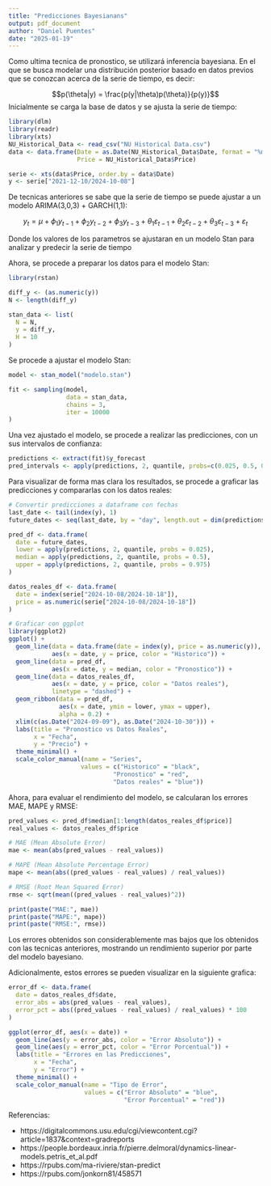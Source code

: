 ```yaml
---
title: "Predicciones Bayesianans"
output: pdf_document
author: "Daniel Puentes"
date: "2025-01-19"
---
```


Como ultima tecnica de pronostico, se utilizará inferencia bayesiana. En el que se busca modelar una distribución posterior basado en datos previos que se conozcan acerca de la serie de tiempo, es decir:

$$p(\theta|y) = \frac{p(y|\theta)p(\theta)}{p(y)}$$
Inicialmente se carga la base de datos y se ajusta la serie de tiempo:

```r
library(dlm)
library(readr)
library(xts)
NU_Historical_Data <- read_csv("NU Historical Data.csv")
data <- data.frame(Date = as.Date(NU_Historical_Data$Date, format = "%m/%d/%Y"), 
                   Price = NU_Historical_Data$Price)

serie <- xts(data$Price, order.by = data$Date)
y <- serie["2021-12-10/2024-10-08"]
```

De tecnicas anteriores se sabe que la serie de tiempo se puede ajustar a un modelo ARIMA(3,0,3) + GARCH(1,1):

$$y_t = \mu + \phi_1 y_{t-1} + \phi_2 y_{t-2} + \phi_3 y_{t-3} 
+ \theta_1 \varepsilon_{t-1} + \theta_2 \varepsilon_{t-2} + \theta_3 \varepsilon_{t-3} + \varepsilon_t$$

Donde los valores de los parametros se ajustaran en un modelo Stan para analizar y predecir la serie de tiempo

Ahora, se procede a preparar los datos para el modelo Stan:

```r
library(rstan)

diff_y <- (as.numeric(y))
N <- length(diff_y)

stan_data <- list(
  N = N,
  y = diff_y,
  H = 10
)
```

Se procede a ajustar el modelo Stan:

```r
model <- stan_model("modelo.stan")

fit <- sampling(model,
                data = stan_data,
                chains = 3,
                iter = 10000
)
```

Una vez ajustado el modelo, se procede a realizar las predicciones, con un sus intervalos de confianza:

```r
predictions <- extract(fit)$y_forecast
pred_intervals <- apply(predictions, 2, quantile, probs=c(0.025, 0.5, 0.975))
```

Para visualizar de forma mas clara los resultados, se procede a graficar las predicciones y compararlas con los datos reales:

```r
# Convertir predicciones a dataframe con fechas
last_date <- tail(index(y), 1)
future_dates <- seq(last_date, by = "day", length.out = dim(predictions)[2])

pred_df <- data.frame(
  date = future_dates,
  lower = apply(predictions, 2, quantile, probs = 0.025),
  median = apply(predictions, 2, quantile, probs = 0.5),
  upper = apply(predictions, 2, quantile, probs = 0.975)
)

datos_reales_df <- data.frame(
  date = index(serie["2024-10-08/2024-10-18"]),
  price = as.numeric(serie["2024-10-08/2024-10-18"])
)

# Graficar con ggplot
library(ggplot2)
ggplot() + 
  geom_line(data = data.frame(date = index(y), price = as.numeric(y)), 
            aes(x = date, y = price, color = "Historico")) +
  geom_line(data = pred_df, 
            aes(x = date, y = median, color = "Pronostico")) +
  geom_line(data = datos_reales_df,
            aes(x = date, y = price, color = "Datos reales"),
            linetype = "dashed") +
  geom_ribbon(data = pred_df, 
              aes(x = date, ymin = lower, ymax = upper), 
              alpha = 0.2) +
  xlim(c(as.Date("2024-09-09"), as.Date("2024-10-30"))) +
  labs(title = "Pronostico vs Datos Reales", 
       x = "Fecha", 
       y = "Precio") +
  theme_minimal() +
  scale_color_manual(name = "Series",
                    values = c("Historico" = "black",
                             "Pronostico" = "red",
                             "Datos reales" = "blue"))
```

Ahora, para evaluar el rendimiento del modelo, se calcularan los errores MAE, MAPE y RMSE:

```r
pred_values <- pred_df$median[1:length(datos_reales_df$price)]
real_values <- datos_reales_df$price

# MAE (Mean Absolute Error)
mae <- mean(abs(pred_values - real_values))

# MAPE (Mean Absolute Percentage Error)
mape <- mean(abs((pred_values - real_values) / real_values))

# RMSE (Root Mean Squared Error)
rmse <- sqrt(mean((pred_values - real_values)^2))

print(paste("MAE:", mae))
print(paste("MAPE:", mape))
print(paste("RMSE:", rmse))
```

Los errores obtenidos son considerablemente mas bajos que los obtenidos con las tecnicas anteriores, mostrando un rendimiento superior por parte del modelo bayesiano.

Adicionalmente, estos errores se pueden visualizar en la siguiente grafica:

```r
error_df <- data.frame(
  date = datos_reales_df$date,
  error_abs = abs(pred_values - real_values),
  error_pct = abs((pred_values - real_values) / real_values) * 100
)

ggplot(error_df, aes(x = date)) +
  geom_line(aes(y = error_abs, color = "Error Absoluto")) +
  geom_line(aes(y = error_pct, color = "Error Porcentual")) +
  labs(title = "Errores en las Predicciones",
       x = "Fecha",
       y = "Error") +
  theme_minimal() +
  scale_color_manual(name = "Tipo de Error",
                     values = c("Error Absoluto" = "blue",
                                "Error Porcentual" = "red"))

```


Referencias:

- https://digitalcommons.usu.edu/cgi/viewcontent.cgi?article=1837&context=gradreports
- https://people.bordeaux.inria.fr/pierre.delmoral/dynamics-linear-models.petris_et_al.pdf
- https://rpubs.com/ma-riviere/stan-predict
- https://rpubs.com/jonkorn81/458571
